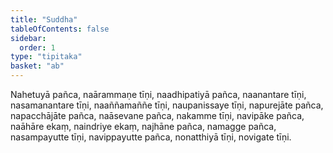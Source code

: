 ```yaml
---
title: "Suddha"
tableOfContents: false
sidebar:
  order: 1
type: "tipitaka"
basket: "ab"
---
```



<DynamicBreadcrumb />

<Division number="66">

<Paragraph number="2471">
Nahetuyā pañca, naārammaṇe tīṇi, naadhipatiyā pañca, naanantare tīṇi, nasamanantare tīṇi, naaññamaññe tīṇi, naupanissaye tīṇi, napurejāte pañca, napacchājāte pañca, naāsevane pañca, nakamme tīṇi, navipāke pañca, naāhāre ekaṃ, naindriye ekaṃ, najhāne pañca, namagge pañca, nasampayutte tīṇi, navippayutte pañca, nonatthiyā tīṇi, novigate tīṇi.
</Paragraph>
</Division>